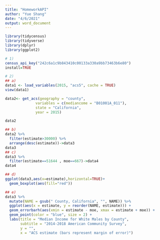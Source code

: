 ```yaml
---
title: "HomeworkAPI"
author: "Yue Shang"
date: "4/6/2021"
output: word_document
---
```


```r
library(tidycensus)
library(tidyverse)
library(dplyr)
library(ggplot2)
```

```r
# 1)  
census_api_key("242c6a1c9b843410c00133a330a9bb73463b6e80")
install=TRUE
```

```r
# 2)  
## a)  
data1 <- load_variables(2015, "acs5", cache = TRUE)
view(data1)
```

```r
data2<- get_acs(geography = "county", 
              variables = c(mediancome = "B01001A_011"), 
              state = "California",
              year = 2015)

data2

## b)  
data2 %>% 
  filter(estimate>30000) %>% 
  arrange(desc(estimate))->data3
data3
## c)  
data3 %>% 
  filter(estimate==51644 , moe==667)->data4
data4

## d)  
ggplot(data3,aes(x=estimate),horizontal=TRUE)+
  geom_boxplot(aes(fill="red"))

## e)  
data3 %>%
  mutate(NAME = gsub(" County, California", "", NAME)) %>%
  ggplot(aes(x = estimate, y = reorder(NAME, estimate))) +
  geom_errorbarh(aes(xmin = estimate - moe, xmax = estimate + moe)) +
  geom_point(color = "blue", size = 2) +
  labs(title = "Median Income for White Males by County",
       subtitle = "2014-2018 American Community Survey",
       y = "",
       x = "ACS estimate (bars represent margin of error)")

```

